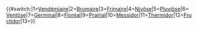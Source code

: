 {{#switch:{{{m|1}}}|1=[[霞月|Vendémiaire]]|2=[[雾月|Brumaire]]|3=[[霜月|Frimaire]]|4=[[雪月|Nivôse]]|5=[[雨月|Pluviôse]]|6=[[风月 (法国共和历)|Ventôse]]|7=[[芽月|Germinal]]|8=[[花月 (法国共和历)|Floréal]]|9=[[牧月|Prairial]]|10=[[获月|Messidor]]|11=[[热月|Thermidor]]|12=[[菓月|Fructidor]]|13={{tsl|en|Sansculottides|閠日 (法國共和曆)|Jours complémentaires}}}}<noinclude>{{doc|content=

[[Category:法國共和曆模板|{{PAGENAME}}]]
}}</noinclude>